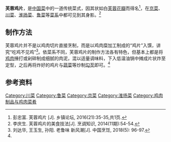 '''芙蓉鸡片'''，是[[中国菜|中国菜]]中的一道传统菜式，因其状如白[[莲|芙蓉]][[花瓣|花瓣]]而得名<ref>彭忠富. 芙蓉鸡片  [J]. 乡镇论坛, 2016(21):35-35,共1页.</ref>，在[[京菜|京菜]]、[[川菜|川菜]]、[[淮扬菜|淮扬菜]]、[[鲁菜|鲁菜]]等[[菜系|菜系]]中都可见到其身影。<ref name="#1">李庆生. 芙蓉鸡片的美食技法[J]. 烹调知识, 2014(11期):54-54.</ref>

==制作方法==
芙蓉鸡片并不是以鸡肉切片直接烹制，而是以鸡肉糜加工制成的“鸡片”入馔，讲究“吃鸡不见鸡”<ref>刘达华, 王玉生, 孙阳. 老鲁味 新风潮[J]. 中国烹饪, 2018(5): 96-97.</ref>。依菜系不同，芙蓉鸡片的制作方法各有特色，但基本上都是将[[鸡肉|鸡肉]]捶打或剁碎制成细腻的肉泥，混以适量调味料，下入低温油锅中摊成片状炸至定型，之后再将炸好的鸡片与[[蔬菜|蔬菜]]等炒制[[勾芡|勾芡]]即可。<ref name="#1"/>

==参考资料==
{{reflist}}

{{食品小作品}}

[[Category:川菜|Category:川菜]]
[[Category:鲁菜|Category:鲁菜]]
[[Category:京菜|Category:京菜]]
[[Category:淮扬菜|Category:淮扬菜]]
[[Category:鸡肉制品与鸡肉菜肴|Category:鸡肉制品与鸡肉菜肴]]